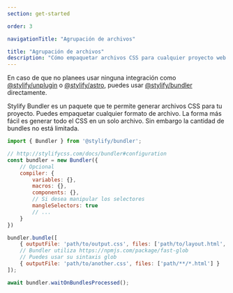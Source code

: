 ```yaml
---
section: get-started

order: 3

navigationTitle: "Agrupación de archivos"

title: "Agrupación de archivos"
description: "Cómo empaquetar archivos CSS para cualquier proyecto web que quieras"
---
```


En caso de que no planees usar ninguna integración como [@stylify/unplugin](/es/docs/unplugin) o [@stylify/astro](/es/docs/astro), puedes usar [@stylify/bundler](/es/docs/bundler) directamente.

Stylify Bundler es un paquete que te permite generar archivos CSS para tu proyecto. Puedes empaquetar cualquier formato de archivo. La forma más fácil es generar todo el CSS en un solo archivo. Sin embargo la cantidad de bundles no está limitada.

```javascript
import { Bundler } from '@stylify/bundler';

// http://stylifycss.com/docs/bundler#configuration
const bundler = new Bundler({
	// Opcional
	compiler: {
		variables: {},
		macros: {},
		components: {},
		// Si desea manipular los selectores
		mangleSelectors: true
		// ...
	}
})

bundler.bundle([
	{ outputFile: 'path/to/output.css', files: ['path/to/layout.html', 'path/to/page.html'] },
	// Bundler utiliza https://npmjs.com/package/fast-glob
	// Puedes usar su sintaxis glob
	{ outputFile: 'path/to/another.css', files: ['path/**/*.html'] }
]);

await bundler.waitOnBundlesProcessed();
```

